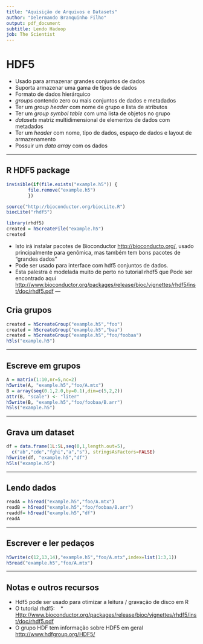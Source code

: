 ```yaml
---
title: "Aquisição de Arquivos e Datasets"
author: "Delermando Branquinho Filho"
output: pdf_document
subtitle: Lendo Hadoop
job: The Scientist
---
```



# HDF5

* Usado para armazenar grandes conjuntos de dados
* Suporta armazenar uma gama de tipos de dados
* Formato de dados hierárquico
* _groups_ contendo zero ou mais conjuntos de dados e metadados
 * Ter um _group header_ com nome de grupo e lista de atributos
 * Ter um _group symbol table_ com uma lista de objetos no grupo
* _datasets_ matriz multidimensional de elementos de dados com metadados
 * Ter um _header_ com nome, tipo de dados, espaço de dados e layout de armazenamento
 * Possuir um _data array_ com os dados



---


## R HDF5 package

```r
invisible(if(file.exists("example.h5")) {
        file.remove("example.h5")
        })
```

```r
source("http://bioconductor.org/biocLite.R")
biocLite("rhdf5")
```

```r
library(rhdf5)
created = h5createFile("example.h5")
created
```

* Isto irá instalar pacotes de Bioconductor [http://bioconducto.org/](http://bioconductor.org/), usado principalmente para genômica, mas também tem bons pacotes de "grandes dados"
* Pode ser usado para interface com hdf5 conjuntos de dados.
* Esta palestra é modelada muito de perto no tutorial rhdf5 que
Pode ser encontrado aqui [http://www.bioconductor.org/packages/release/bioc/vignettes/rhdf5/inst/doc/rhdf5.pdf](http://www.bioconductor.org/packages/release/bioc/ Vignettes / rhdf5 / inst / doc / rhdf5.pdf)
--- 

## Cria grupos

```r
created = h5createGroup("example.h5","foo")
created = h5createGroup("example.h5","baa")
created = h5createGroup("example.h5","foo/foobaa")
h5ls("example.h5")
```

---

## Escreve em grupos

```r
A = matrix(1:10,nr=5,nc=2)
h5write(A, "example.h5","foo/A.mtx")
B = array(seq(0.1,2.0,by=0.1),dim=c(5,2,2))
attr(B, "scale") <- "liter"
h5write(B, "example.h5","foo/foobaa/B.arr")
h5ls("example.h5")
```

---

## Grava um dataset

```r
df = data.frame(1L:5L,seq(0,1,length.out=5),
  c("ab","cde","fghi","a","s"), stringsAsFactors=FALSE)
h5write(df, "example.h5","df")
h5ls("example.h5")
```

---

## Lendo dados

```r
readA = h5read("example.h5","foo/A.mtx")
readB = h5read("example.h5","foo/foobaa/B.arr")
readdf= h5read("example.h5","df")
readA
```


---

## Escrever e ler pedaços

```r
h5write(c(12,13,14),"example.h5","foo/A.mtx",index=list(1:3,1))
h5read("example.h5","foo/A.mtx")
```

---
## Notas e outros recursos

* Hdf5 pode ser usado para otimizar a leitura / gravação de disco em R
* O tutorial rhdf5:
   * [Http://www.bioconductor.org/packages/release/bioc/vignettes/rhdf5/inst/doc/rhdf5.pdf](http://www.bioconductor.org/packages/release/bioc/vignettes/rhdf5 /inst/doc/rhdf5.pdf)
* O grupo HDF tem informação sobre HDF5 em geral [http://www.hdfgroup.org/HDF5/](http://www.hdfgroup.org/HDF5/)

